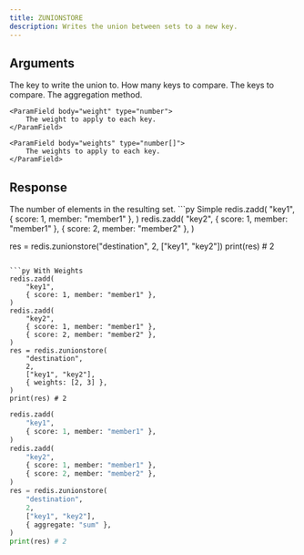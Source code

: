 ```yaml
---
title: ZUNIONSTORE
description: Writes the union between sets to a new key.
---
```



## Arguments 

<ParamField body="destination" type="str" required>
  The key to write the union to.
</ParamField>

<ParamField body="keys" type="int" required>
  How many keys to compare.
</ParamField>

<ParamField body="keys" type="str | List[str]" required>
  The keys to compare.
</ParamField>

<ParamField body="options">
    <ParamField body="aggregate" type="sum | min | max">
        The aggregation method.
    </ParamField>

    <ParamField body="weight" type="number">
        The weight to apply to each key.
    </ParamField>
    
    <ParamField body="weights" type="number[]">
        The weights to apply to each key.
    </ParamField>
    
</ParamField>

## Response

<ResponseField  required>
    The number of elements in the resulting set.
</ResponseField>



<RequestExample>
```py Simple
redis.zadd(
    "key1", 
    { score: 1, member: "member1" },
)
redis.zadd(
    "key2",
    { score: 1, member: "member1" },
    { score: 2, member: "member2" },
)

res = redis.zunionstore("destination", 2, ["key1", "key2"])
print(res) # 2
```

```py With Weights
redis.zadd(
    "key1", 
    { score: 1, member: "member1" },
)
redis.zadd(
    "key2",
    { score: 1, member: "member1" },
    { score: 2, member: "member2" },
)
res = redis.zunionstore(
    "destination",
    2,
    ["key1", "key2"],
    { weights: [2, 3] },
)
print(res) # 2
```


```py Aggregate
redis.zadd(
    "key1", 
    { score: 1, member: "member1" },
)
redis.zadd(
    "key2",
    { score: 1, member: "member1" },
    { score: 2, member: "member2" },
)
res = redis.zunionstore(
    "destination",
    2,
    ["key1", "key2"],
    { aggregate: "sum" },
)
print(res) # 2
```
</RequestExample>

